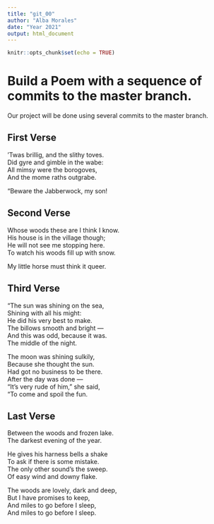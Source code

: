 ```yaml
---
title: "git_00"
author: "Alba Morales"
date: "Year 2021"
output: html_document
---
```


```r
knitr::opts_chunk$set(echo = TRUE)
```
# Build a Poem with a sequence of commits to the master branch.
Our project will be done using several commits to the master branch.
<!-- Do not modify or change any text in "!--" bracketed areas such as this --- these are instructions to
you, if you change any of this the git program will notice it and compromise your git merging strategy !-->

## First Verse 
<!--Put the first five lines of a poem by Lewis Carrol in this section!-->

’Twas brillig, and the slithy toves.     
      Did gyre and gimble in the wabe:    
All mimsy were the borogoves,  
      And the mome raths outgrabe.  
  
“Beware the Jabberwock, my son!  
  
## Second Verse
<!--Put the first five lines of a poem by Robert Frost here!-->

Whose woods these are I think I know.     
His house is in the village though;     
He will not see me stopping here.    
To watch his woods fill up with snow.     
  
My little horse must think it queer.    

## Third Verse
<!--Put the first two verses of The Walrus and the Carpenter here!-->

"The sun was shining on the sea,  
      Shining with all his might:  
He did his very best to make.  
      The billows smooth and bright —   
And this was odd, because it was.  
      The middle of the night.  
  
The moon was shining sulkily,  
      Because she thought the sun.  
Had got no business to be there.  
      After the day was done —  
"It's very rude of him," she said,  
      "To come and spoil the fun. 

## Last Verse
<!--Put a short poem of your choice 8-20 lines,here!-->
Between the woods and frozen lake.    
The darkest evening of the year.      
  
He gives his harness bells a shake     
To ask if there is some mistake.     
The only other sound’s the sweep.     
Of easy wind and downy flake.     
  
The woods are lovely, dark and deep,     
But I have promises to keep,     
And miles to go before I sleep,     
And miles to go before I sleep.  